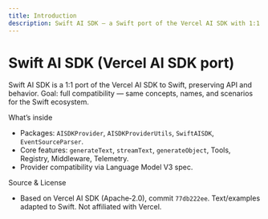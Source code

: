 ```yaml
---
title: Introduction
description: Swift AI SDK – a Swift port of the Vercel AI SDK with 1:1 API & behavior.
---
```


# Swift AI SDK (Vercel AI SDK port)

Swift AI SDK is a 1:1 port of the Vercel AI SDK to Swift, preserving API and behavior. Goal: full compatibility — same concepts, names, and scenarios for the Swift ecosystem.

What’s inside
- Packages: `AISDKProvider`, `AISDKProviderUtils`, `SwiftAISDK`, `EventSourceParser`.
- Core features: `generateText`, `streamText`, `generateObject`, Tools, Registry, Middleware, Telemetry.
- Provider compatibility via Language Model V3 spec.

Source & License
- Based on Vercel AI SDK (Apache‑2.0), commit `77db222ee`. Text/examples adapted to Swift. Not affiliated with Vercel.

